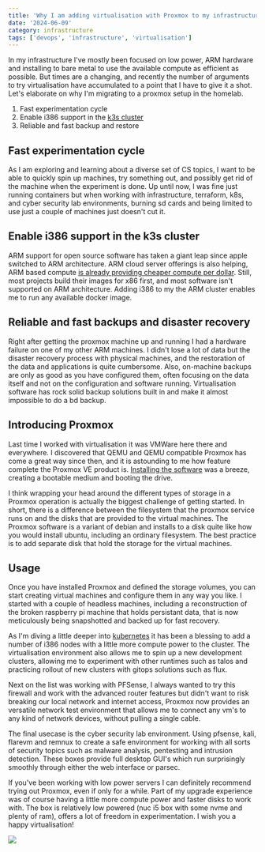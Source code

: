 ```yaml
---
title: 'Why I am adding virtualisation with Proxmox to my infrastructure'
date: '2024-06-09'
category: infrastructure
tags: ['devops', 'infrastructure', 'virtualisation']
---
```


In my infrastructure I've mostly been focused on low power, ARM hardware and installing to bare metal to use the available compute as efficient as possible. But times are a changing, and recently the number of arguments to try virtualisation have accumulated to a point that I have to give it a shot. Let's elaborate on why I'm migrating to a proxmox setup in the homelab.

1) Fast experimentation cycle
2) Enable i386 support in the [k3s cluster](./kubernetes-cluster-build-with-raspberry-pi-and-poe-hats)
3) Reliable and fast backup and restore

## Fast experimentation cycle
As I am exploring and learning about a diverse set of CS topics, I want to be able to quickly spin up machines, try something out, and possibly get rid of the machine when the experiment is done. Up until now, I was fine just running containers but when working with infrastructure, terraform, k8s, and cyber security lab environments, burning sd cards and being limited to use just a couple of machines just doesn't cut it. 

## Enable i386 support in the k3s cluster
ARM support for open source software has taken a giant leap since apple switched to ARM architecture. ARM cloud server offerings is also helping, ARM based compute [is already providing cheaper compute per dollar](https://aws.amazon.com/blogs/apn/comparing-aws-lambda-arm-vs-x86-performance-cost-and-analysis-2/). Still, most projects build their images for x86 first, and most software isn't supported on ARM architecture. Adding i386 to my the ARM cluster enables me to run any available docker image.

## Reliable and fast backups and disaster recovery

Right after getting the proxmox machine up and running I had a hardware failure on one of my other ARM machines. I didn't lose a lot of data but the disaster recovery process with physical machines, and the restoration of the data and applications is quite cumbersome. Also, on-machine backups are only as good as you have configured them, often focusing on the data itself and not on the configuration and software running. Virtualisation software has rock solid backup solutions built in and make it almost impossible to do a bd backup.

## Introducing Proxmox

Last time I worked with virtualisation it was VMWare here there and everywhere. I discovered that QEMU and QEMU compatible Proxmox has come a great way since then, and it is astounding to me how feature complete the Proxmox VE product is. [Installing the software](https://www.proxmox.com/en/proxmox-virtual-environment/get-started) was a breeze, creating a bootable medium and booting the drive. 

I think wrapping your head around the different types of storage in a Proxmox operation is actually the biggest challenge of getting started. In short, there is a difference between the filesystem that the proxmox service runs on and the disks that are provided to the virtual machines. The Proxmox software is a variant of debian and installs to a disk quite like how you would install ubuntu, including an ordinary filesystem. The best practice is to add separate disk that hold the storage for the virtual machines.

## Usage
 
Once you have installed Proxmox and defined the storage volumes, you can start creating virtual machines and configure them in any way you like. I started with a couple of headless machines, including a reconstruction of the broken raspberry pi machine that holds persistant data, that is now meticulously being snapshotted and backed up for fast recovery.

As I'm diving a little deeper into [kubernetes](../tags/kubernetes) it has been a blessing to add a number of i386 nodes with a little more compute power to the cluster. The virtualisation environment also allows me to spin up a new development clusters, allowing me to experiment with other runtimes such as talos and practicing rollout of new clusters with gitops solutions such as flux.

Next on the list was working with PFSense, I always wanted to try this firewall and work with the advanced router features but didn't want to risk breaking our local network and internet access, Proxmox now provides an versatile network test environment that allows me to connect any vm's to any kind of network devices, without pulling a single cable.

The final usecase is the cyber security lab environment. Using pfsense, kali, flarevm and remnux to create a safe environment for working with all sorts of security topics such as malware analysis, pentesting and intrusion detection. These boxes provide full desktop GUI's which run surprisingly smoothly through either the web interface or parsec.

If you've been working with low power servers I can definitely recommend trying out Proxmox, even if only for a while. Part of my upgrade experience was of course having a little more compute power and faster disks to work with. The box is relatively low powered (nuc i5 box with some nvme and plenty of ram), offers a lot of freedom in experimentation. I wish you a happy virtualisation!

![](../assets/images/2024-06-09-proxmox.png)
